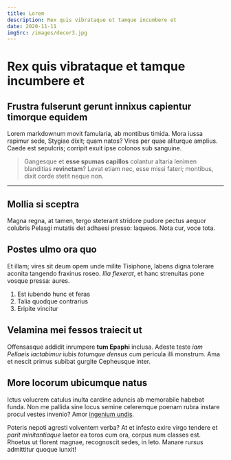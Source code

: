 ```yaml
---
title: Lorem
description: Rex quis vibrataque et tamque incumbere et
date: 2020-11-11
imgSrc: /images/decor3.jpg
---
```


# Rex quis vibrataque et tamque incumbere et

## Frustra fulserunt gerunt innixus capientur timorque equidem

Lorem markdownum movit famularia, ab montibus timida. Mora iussa rapimur sede,
Stygiae dixit; quam natos? Vires per quae aliturque amplius. Caede est
sepulcris; corripit exuit ipse colonos sub sanguine.

> Gangesque et **esse spumas capillos** colantur altaria lenimen blanditias
> **revinctam**? Levat etiam nec, esse missi fateri; montibus, dixit corde
> stetit neque non.

---

## Mollia si sceptra

Magna regna, at tamen, tergo steterant stridore pudore pectus aequor colubris
Pelasgi mutatis det adhaesi presso: laqueos. Nota cur, voce tota.

## Postes ulmo ora quo

Et illam; vires sit deum opem unde milite Tisiphone, labens digna tolerare
aconita tangendo fraxinus roseo. _Illa flexerat_, et hanc strenuitas pone vosque
pressa: aures.

1. Est iubendo hunc et feras
2. Talia quodque contrarius
3. Eripite vincitur

## Velamina mei fessos traiecit ut

Offensasque addidit inrumpere **tum Epaphi** inclusa. Adeste teste _iam Pellaeis
iactabimur_ iubis _totumque densus_ cum pericula illi monstrum. Ama et nescit
primus subibat gurgite Cepheusque inter.

## More locorum ubicumque natus

Ictus volucrem catulus inulta cardine aduncis ab memorabile habebat funda. Non
me pallida sine locus semine celeremque poenam rubra instare procul vestes
invenio? Amor [ingenium undis](http://vulnera.com/).

Poteris nepoti agresti volventem verba? At et infesto exire virgo tendere et
_parit minitantiaque_ laetor ea toros cum ora, corpus num classes est. Rhoetus
ut florent magnae, recognoscit sedes, in leto. Manare rursus admittitur quoque
iunxit!
